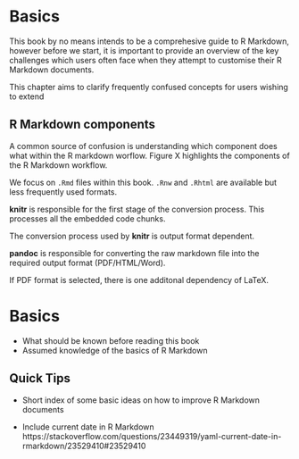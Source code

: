 # Basics

This book by no means intends to be a comprehesive guide to R Markdown, however before we start, it is important to provide an overview of the key challenges which users often face when they attempt to customise their R Markdown documents.

This chapter aims to clarify frequently confused concepts for users wishing to extend

## R Markdown components

<!---
https://stackoverflow.com/questions/40563479/relationship-between-r-markdown-knitr-pandoc-and-bookdown
--->

A common source of confusion is understanding which component does what within the R markdown worflow. Figure X highlights the components of the R Markdown workflow.

We focus on `.Rmd` files within this book. `.Rnw` and `.Rhtml` are available but less frequently used formats.


**knitr** is responsible for the first stage of the conversion process. This processes all the embedded code chunks.

The conversion process used by **knitr** is output format dependent. 

**pandoc** is responsible for converting the raw markdown file into the required output format (PDF/HTML/Word).

If PDF format is selected, there is one additonal dependency of LaTeX. 

# Basics

- What should be known before reading this book
- Assumed knowledge of the basics of R Markdown

## Quick Tips

- Short index of some basic ideas on how to improve R Markdown documents

- Include current date in R Markdown https://stackoverflow.com/questions/23449319/yaml-current-date-in-rmarkdown/23529410#23529410
